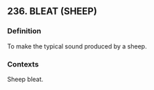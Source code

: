## 236. BLEAT (SHEEP)
### Definition
To make the typical sound produced by a sheep.

### Contexts
Sheep bleat.

